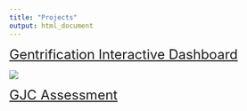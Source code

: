 ```yaml
---
title: "Projects"
output: html_document
---
```


<font size = "5"> <a href="Gentrification.html" title="Gentrification Interactive Dashboard">Gentrification Interactive Dashboard</a></font>

<a href = "https://samfraley.github.io">
![](images/gent_dashboard.png)


<font size = "5"> <a href="Good-Jobs-Lab-Fellow-Assessment.htmll" title="GJC Assessment">GJC Assessment</a></font>
